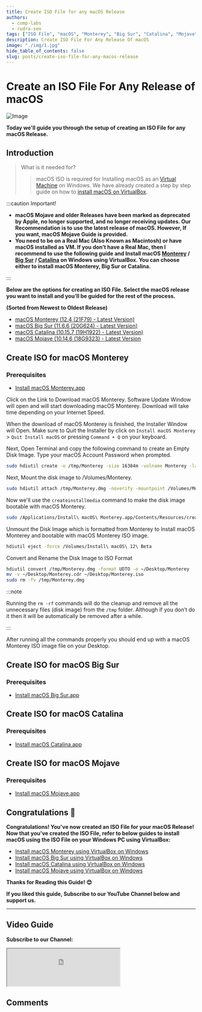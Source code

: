 ```yaml
---
title: Create ISO File for any macOS Release
authors:
  - comp-labs
  - rudra-sen
tags: ["ISO File", "macOS", "Monterey", "Big Sur", "Catalina", "Mojave"]
description: Create ISO File For Any Release Of macOS
image: "./img/1.jpg"
hide_table_of_contents: false
slug: posts/create-iso-file-for-any-macos-release
---
```



# Create an ISO File For Any Release of macOS

![Image](./img/1.jpg)

**Today we'll guide you through the setup of creating an ISO File for any macOS Release.**

## Introduction

> What is it needed for?
>
> > macOS ISO is required for Installing macOS as an [Virtual Machine](https://en.wikipedia.org/wiki/Virtual_machine) on Windows. We have already created a step by step guide on how to [install macOS on VirtualBox](/search?q=Install+macOS).

<!-- truncate -->

:::caution Important!

- **macOS Mojave and older Releases have been marked as deprecated by Apple, no longer supported, and no longer receiving updates. Our Recommendation is to use the latest release of macOS. However, If you want, macOS Mojave Guide is provided.**
- **You need to be on a Real Mac (Also Known as Macintosh) or have macOS installed as VM. If you don’t have a Real Mac, then I recommend to use the following guide and Install macOS [Monterey](/blog/posts/install-macos-monterey-on-windows-using-virtualbox) / [Big Sur](/blog/posts/install-macos-big-sur-on-windows-using-virtualbox) / [Catalina](/blog/posts/install-macos-catalina-on-windows-using-virtualbox) on Windows using VirtualBox. You can choose either to install macOS Monterey, Big Sur or Catalina.**

:::

**Below are the options for creating an ISO File. Select the macOS release you want to install and you'll be guided for the rest of the process.**

**(Sorted from Newest to Oldest Release)**

- [macOS Monterey (12.4 (21F79) - Latest Version)](#create-iso-for-macos-monterey)
- [macOS Big Sur (11.6.6 (20G624) - Latest Version)](#create-iso-for-macos-big-sur)
- [macOS Catalina (10.15.7 (19H1922) - Latest Version)](#create-iso-for-macos-catalina)
- [macOS Mojave (10.14.6 (18G9323) - Latest Version](#create-iso-for-macos-mojave)

## Create ISO for macOS Monterey

### Prerequisites

- [Install macOS Monterey.app](macappstores://apps.apple.com/app/macos-monterey/id1576738294?mt=12)

Click on the Link to Download macOS Monterey. Software Update Window will open and will start downloading macOS Monterey. Download will take time depending on your Internet Speed.

When the download of macOS Monterey is finished, the Installer Window will Open. Make sure to Quit the Installer by click on `Install macOS Monterey` > `Quit Install macOS` or pressing `Command + Q` on your keyboard.

Next, Open Terminal <i class="fa-solid fa-terminal"></i> and copy the following command to create an Empty Disk Image. Type your macOS Account Password when prompted.

```bash
sudo hdiutil create -o /tmp/Monterey -size 16384m -volname Monterey -layout SPUD -fs HFS+J
```

Next, Mount the disk image to /Volumes/Monterey.

```bash
sudo hdiutil attach /tmp/Monterey.dmg -noverify -mountpoint /Volumes/Monterey
```

Now we'll use the `createinstallmedia` command to make the disk image bootable with macOS Monterey.

```bash
sudo /Applications/Install\ macOS\ Monterey.app/Contents/Resources/createinstallmedia --volume /Volumes/Monterey --nointeraction
```

Unmount the Disk Image which is formatted from Monterey to Install macOS Monterey and bootable with macOS Monterey ISO image.

```bash
hdiutil eject -force /Volumes/Install\ macOS\ 12\ Beta
```

Convert and Rename the Disk Image to ISO Format

```bash
hdiutil convert /tmp/Monterey.dmg -format UDTO -o ~/Desktop/Monterey
mv -v ~/Desktop/Monterey.cdr ~/Desktop/Monterey.iso
sudo rm -fv /tmp/Monterey.dmg
```

:::note

Running the `rm -rf` commands will do the cleanup and remove all the unnecessary files (disk image) from the `/tmp` folder. Although if you don’t do it then it will be automatically be removed after a while.

:::

After running all the commands properly you should end up with a macOS Monterey ISO image file on your Desktop.

## Create ISO for macOS Big Sur

### Prerequisites

- [Install macOS Big Sur.app](macappstores://apps.apple.com/us/app/macos-big-sur/id1526878132?mt=12)

## Create ISO for macOS Catalina

### Prerequisites

- [Install macOS Catalina.app](macappstores://apps.apple.com/us/app/macos-big-sur/id1526878132?mt=12)

## Create ISO for macOS Mojave

### Prerequisites

- [Install macOS Mojave.app](macappstores://apps.apple.com/us/app/macos-mojave/id1398502828?mt=12)

## Congratulations 🎉

**Congratulations! You've now created an ISO File for your macOS Release! Now that you've created the ISO File, refer to below guides to install macOS using the ISO File on your Windows PC using VirtualBox:**

- [Install macOS Monterey using VirtualBox on Windows](/blog/posts/install-macos-monterey-on-windows-using-virtualbox)
- [Install macOS Big Sur using VirtualBox on Windows](/blog/posts/install-macos-big-sur-on-windows-using-virtualbox)
- [Install macOS Catalina using VirtualBox on Windows](/blog/posts/install-macos-catalina-on-windows-using-virtualbox)
- [Install macOS Mojave using VirtualBox on Windows](/blog/posts/install-macos-mojave-on-windows-using-virtualbox)

**Thanks for Reading this Guide! 😊**

**If you liked this guide, Subscribe to our YouTube Channel below and support us.**

---

## Video Guide

**Subscribe to our Channel:**

<iframe
  src="https://complabs.in/html/subscribe.html"
  title="Subscribe Comp Labs"
  height="100"
></iframe>

## Comments

<Giscus
  id="comments"
  repo="Comp-Labs/comp-labs-website"
  repo-id="R_kgDOGaLmeA"
  category="General"
  category-id="DIC_kwDOGaLmeM4CBAA6"
  mapping="title"
  term="Comments"
  reactions-enabled="1"
  emit-metadata="0"
  input-position="top"
  theme="preferred_color_scheme"
  lang="en"
/>
